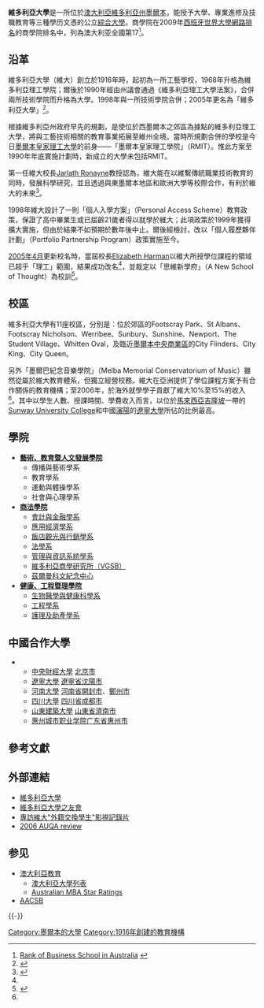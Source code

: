 {{Link style|time=2015-12-12T04:12:37+00:00}}
{{更新|time=2013-12-14T10:20:10+00:00}}
{{Otheruses|维多利亚大学|subject=澳大利亞的維多利亞大學|other=其他亦被稱為維多利亞大學的學校}}
{{Infobox university
|Name=維多利亞大學
|EnglishName=The Victoria University|p
|SealImage=
|SealInfo=維多利亞大學校徽|p
|Motto=A New School of Thought<br>（思維新學府）
|Established=1916年
|Type=公立大學
|President=
|Location=[[澳大利亚|澳大利亚]]，[[維多利亞州|維多利亞州]]，[[墨爾本|墨爾本]]
|Campus=市區
|AreaTotal=
|Department=3學院
|Faculty=3,500<ref name="#1">[http://www.vu.edu.au/library/scripts/objectifyMedia.aspx?file=pdf/551/46.pdf&siteID=4&str_title=Raised%20Voices%20-%20April%204%202007.pdf] {{webarchive|url=https://web.archive.org/web/20080721165509/http://www.vu.edu.au/library/scripts/objectifyMedia.aspx?file=pdf%2F551%2F46.pdf&siteID=4&str_title=Raised%20Voices%20-%20April%204%202007.pdf |date=2008-07-21 }}</ref>
|Professor=
|Associate Professor=
|Assistant Professor=
|Lecturer=
|Student=45,000
|Undergraduate=41,400<ref name="#1"/>
|Postgraduate=3,600<ref name="#1"/>
|Website = http://www.vu.edu.au/
|Celebration=
}} 

'''維多利亞大學'''是一所位於[[澳大利亞|澳大利亞]][[維多利亞州|維多利亞州]][[墨爾本|墨爾本]]，能授予大學、專業進修及技職教育等三種學历文憑的公立[[綜合大學|綜合大學]]。商學院在2009年[[西班牙|西班牙]][[世界大學網路排名|世界大學網路排名]]的商學院排名中，列為澳大利亚全國第17<ref>[http://business-schools.webometrics.info/rank_by_country.asp?country=au Rank of Business School in Australia] {{webarchive|url=https://web.archive.org/web/20110220122655/http://business-schools.webometrics.info/rank_by_country.asp?country=au |date=2011-02-20 }}</ref>。

==沿革==
維多利亞大學（維大）創立於1916年時，起初為一所工藝學校，1968年升格為維多利亞理工學院；爾後於1990年經由州議會通過《維多利亞理工大學法案》，合併兩所技術學院而升格為大學。1998年與一所技術學院合併；2005年更名為「維多利亞大學」<ref name="#2">{{Cite web |url=http://australianit.news.com.au/articles/0,7204,12836792%5E15306%5E%5Enbv%5E,00.html |title=存档副本 |accessdate=2009-04-27 |archive-date=2007-03-14 |archive-url=https://web.archive.org/web/20070314055300/http://australianit.news.com.au/articles/0,7204,12836792%5E15306%5E%5Enbv%5E,00.html |dead-url=no }}</ref>。

根據維多利亞州政府早先的規劃，是使位於西墨爾本之郊區為據點的維多利亞理工大學，將與工藝技術相關的教育事業拓展至維州全境。當時所規劃合併的學校是今日[[墨爾本皇家理工大學|墨爾本皇家理工大學]]的前身——「墨爾本皇家理工學院」（RMIT）。惟此方案至1990年年底實施計劃時，新成立的大學未包括RMIT。

第一任維大校長[[:en:Jarlath_Ronayne|Jarlath Ronayne]]教授認為，維大能在以維繫傳統職業技術教育的同時，發展科學研究，並且透過與東墨爾本地區和歐洲大學等校際合作，有利於維大的未來<ref name="#3">{{Cite web |url=http://gpps.vu.edu.au/sitebuilder/quality/knowledge/asset/files/53/chapter1_vuengagementuniversity_draft.pdf |title=存档副本 |accessdate=2009-04-27 |archive-date=2006-07-02 |archive-url=https://web.archive.org/web/20060702205148/http://gpps.vu.edu.au/sitebuilder/quality/knowledge/asset/files/53/chapter1_vuengagementuniversity_draft.pdf |dead-url=no }}</ref>。

1998年維大設計了一則「個人入學方案」（Personal Access Scheme）教育政策，保證了高中畢業生或已屆齡21歲者得以就學於維大；此項政策於1999年獲得擴大實施，但由於結果不如預期於數年後中止。爾後經檢討，改以「個人履歷夥伴計劃」（Portfolio Partnership Program）政策實施至今。

[[2005年4月|2005年4月]]更新校名時，當屆校長[[:en:Elizabeth_Harman|Elizabeth Harman]]以維大所授學位課程的領域已超乎「理工」範圍，結果成功改名<ref name="#2"/>，並裁定以「思維新學府」（A New School of Thought）為校訓<ref>{{Cite web |url=http://gpps.vu.edu.au/sitebuilder/quality/knowledge/asset/files/53/chapteronewithlinks.pdf |title=存档副本 |accessdate=2009-04-27 |archive-date=2006-08-25 |archive-url=https://web.archive.org/web/20060825133424/http://gpps.vu.edu.au/sitebuilder/quality/knowledge/asset/files/53/chapteronewithlinks.pdf |dead-url=no }}</ref>。

==校區==
維多利亞大學有11座校區，分別是：位於郊區的Footscray Park、St Albans、Footscray Nicholson、Werribee、Sunbury、Sunshine、Newport、The Student Village、Whitten Oval，及臨近[[墨爾本|墨爾本]][[中央商務區|中央商業區]]的City Flinders、City King、City Queen。

另外「墨爾巴紀念音樂學院」（Melba Memorial Conservatorium of Music）雖然從屬於維大教育體系，但獨立經營校務。維大在亞洲提供了學位課程方案予有合作關係的教育機構；至2006年，於海外就學學子貢獻了維大10%至15%的收入<ref name="#3"/>。其中以學生人數、授課時間、學費收入而言，以位於[[馬來西亞|馬來西亞]][[吉隆坡|吉隆坡]]一帶的[[:en:Sunway_University_College|Sunway University College]]和中國[[瀋陽|瀋陽]]的[[遼寧大學|遼寧大學]]所佔的比例最高。

==學院==
*'''[http://www.vu.edu.au/higher-ed-and-tafe/higher-education/arts-education-and-human-development 藝術、教育暨人文發展學院] {{Wayback|url=http://www.vu.edu.au/higher-ed-and-tafe/higher-education/arts-education-and-human-development |date=20090430200156 }}'''
**傳播與藝術學系
**教育學系
**運動與體操學系
**社會與心理學系
*'''[http://www.businessandlaw.vu.edu.au/ 商法學院] {{Wayback|url=http://www.businessandlaw.vu.edu.au/ |date=20090417215248 }}'''
**[http://www.businessandlaw.vu.edu.au/acc_fin/default.asp 會計與金融學系] {{Wayback|url=http://www.businessandlaw.vu.edu.au/acc_fin/default.asp |date=20091024161141 }}
**[http://www.businessandlaw.vu.edu.au/app_eco/default.asp 應用經濟學系] {{Wayback|url=http://www.businessandlaw.vu.edu.au/app_eco/default.asp |date=20091026233326 }}
**[http://www.businessandlaw.vu.edu.au/htm/default.asp 飯店觀光與行銷學系] {{Wayback|url=http://www.businessandlaw.vu.edu.au/htm/default.asp |date=20091024001822 }}
**[http://www.businessandlaw.vu.edu.au/law/default.asp 法學系] {{Wayback|url=http://www.businessandlaw.vu.edu.au/law/default.asp |date=20091024002114 }}
**[http://www.businessandlaw.vu.edu.au/mis/default.asp 管理與資訊系統學系]{{Dead link|date=2018年6月 |bot=InternetArchiveBot |fix-attempted=no }}
**[http://www.businessandlaw.vu.edu.au/vic_grad/default.asp 維多利亞商學研究所（VGSB）] {{Wayback|url=http://www.businessandlaw.vu.edu.au/vic_grad/default.asp |date=20091003225901 }}
**[https://web.archive.org/web/20090911204407/http://businessandlaw.vu.edu.au/Zelman_Cowen/default.asp 茲爾曼科文紀念中心]
*'''[https://web.archive.org/web/20090503091247/http://www.vu.edu.au/higher-ed-and-tafe/higher-education/health-engineering-and-science 健康、工程暨理學院]'''
**[https://web.archive.org/web/20090420234335/http://www.vu.edu.au/Faculties_and_TAFE/Health_Engineering_and_Science/Schools/Biomedical_and_Health_Sciences/index.aspx 生物醫學與健康科學系]
**[https://web.archive.org/web/20090501081019/http://www.vu.edu.au/Faculties_and_TAFE/Health_Engineering_and_Science/Schools/Engineering_and_Science/index.aspx 工程學系]
**[https://web.archive.org/web/20090503103817/http://www.vu.edu.au/Faculties_and_TAFE/Health_Engineering_and_Science/Schools/Nursing_and_Midwifery/index.aspx 護理及助產學系]

==中國合作大學==
**[[中央財經大學|中央財經大學]] [[北京市|北京市]]
**[[遼寧大學|遼寧大學]] [[遼寧省|遼寧省]][[沈陽市|沈陽市]]
**[[河南大學|河南大學]] [[河南省|河南省]][[開封市|開封市]]、[[鄭州市|鄭州市]]
**[[四川大學|四川大學]] [[四川省|四川省]][[成都市|成都市]]
**[[山東建築大學|山東建築大學]] [[山東省|山東省]][[濟南市|濟南市]]
**[[惠州城市职业学院|惠州城市职业学院]][[广东省|广东省]][[惠州市|惠州市]]

== 參考文獻 ==
{{Reflist|30em}}

==外部連結==
*[http://www.vu.edu.au 維多利亞大學] {{Wayback|url=http://www.vu.edu.au/ |date=20090426031734 }}
*[https://web.archive.org/web/20110316192045/http://friendsofvu.org.au/ 維多利亞大學之友會]
*[http://foreignexchange.tv/?q=node/1131 專訪維大"外籍交換學生"影視記錄片] {{Wayback|url=http://foreignexchange.tv/?q=node%2F1131 |date=20080101080225 }}
*[https://web.archive.org/web/20070927180911/http://www.auqa.edu.au/qualityaudit/sai_reports/reports/auditreport_vu_2006.pdf 2006 AUQA review]

== 参见 ==
{{Portal|澳大利亚|大学}}
* [[澳大利亞教育|澳大利亞教育]]
** [[澳大利亞大學列表|澳大利亞大學列表]]
** [[:en:Australian_MBA_Star_Ratings|Australian MBA Star Ratings]]
* [[AACSB|AACSB]]

{{-}}
{{Australian universities}}

[[Category:墨爾本的大學|Category:墨爾本的大學]]
[[Category:1916年創建的教育機構|Category:1916年創建的教育機構]]
